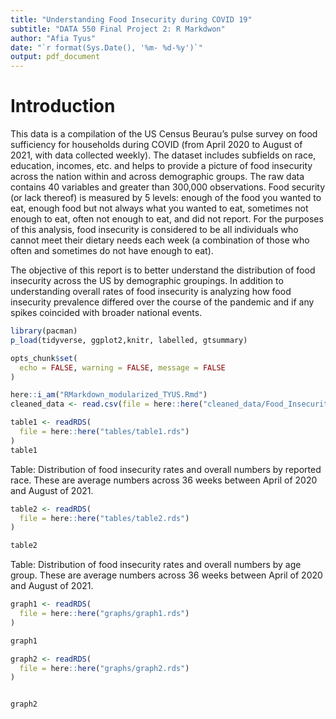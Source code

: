 ```yaml
---
title: "Understanding Food Insecurity during COVID 19"
subtitle: "DATA 550 Final Project 2: R Markdwon"
author: "Afia Tyus"
date: "`r format(Sys.Date(), '%m- %d-%y')`"
output: pdf_document
---
```


# Introduction

This data is a compilation of the US Census Beurau’s pulse survey on food sufficiency for households during COVID (from April 2020 to August of 2021, with data collected weekly). The dataset includes subfields on race, education, incomes, etc. and helps to provide a picture of food insecurity across the nation within and across demographic groups. The raw data contains 40 variables and greater than 300,000 observations. Food security (or lack thereof) is measured by 5 levels: enough of the food you wanted to eat, enough food but not always what you wanted to eat, sometimes not enough to eat, often not enough to eat, and did not report. For the purposes of this analysis, food insecurity is considered to be all individuals who cannot meet their dietary needs each week (a combination of those who often and sometimes do not have enough to eat).

The objective of this report is to better understand the distribution of food insecurity across the US by demographic groupings. In addition to understanding overall rates of food insecurity is analyzing how food insecurity prevalence differed over the course of the pandemic and if any spikes coincided with broader national events.


```r
library(pacman)
p_load(tidyverse, ggplot2,knitr, labelled, gtsummary)

opts_chunk$set(
  echo = FALSE, warning = FALSE, message = FALSE
)

here::i_am("RMarkdown_modularized_TYUS.Rmd")
cleaned_data <- read.csv(file = here::here("cleaned_data/Food_Insecurity_cleaned.csv"))

```



```r

table1 <- readRDS(
  file = here::here("tables/table1.rds")
)
table1

```
Table: Distribution of food insecurity rates and overall numbers by reported race. These are average numbers across 36 weeks between April of 2020 and August of 2021.


```r

table2 <- readRDS(
  file = here::here("tables/table2.rds")
)

table2

```
Table: Distribution of food insecurity rates and overall numbers by age group. These are average numbers across 36 weeks between April of 2020 and August of 2021.



```r

graph1 <- readRDS(
  file = here::here("graphs/graph1.rds")
)

graph1

```

```r

graph2 <- readRDS(
  file = here::here("graphs/graph2.rds")
)


graph2

```




